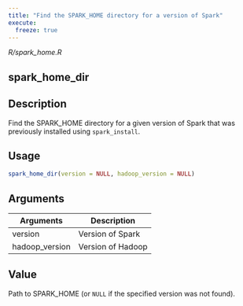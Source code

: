 ```yaml
---
title: "Find the SPARK_HOME directory for a version of Spark"
execute:
  freeze: true
---
```


*R/spark_home.R*

## spark_home_dir

## Description
Find the SPARK_HOME directory for a given version of Spark that was previously installed using `spark_install`. 


## Usage
```r
spark_home_dir(version = NULL, hadoop_version = NULL) 
```

## Arguments
|Arguments|Description|
|---|---|
| version | Version of Spark |
| hadoop_version | Version of Hadoop |



## Value
Path to SPARK_HOME (or `NULL` if the specified version   was not found). 




